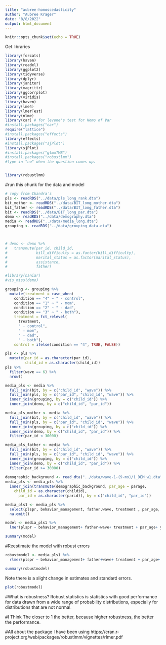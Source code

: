 ```yaml
---
title: "aubree-homoscedasticity"
author: "Aubree Krager"
date: "8/8/2022"
output: html_document
---
```


```r
knitr::opts_chunk$set(echo = TRUE)
```
Get libraries
```r
library(forcats)
library(haven)
library(readxl)
library(ggplot2)
library(tidyverse)
library(dplyr)
library(janitor)
library(magrittr)
library(ggcorrplot)
library(viridis)
library(haven)
library(lme4)
library(lmerTest)
library(nlme)
library(car) # for levene's test for Homo of Var
#install.packages("car")
require("lattice")
#install.packages("effects")
library(effects)
#install.packages("sjPlot")
library(sjPlot)
#install.packages("glmmTMB")
#install.packages("robustlmm")
#type in "no" when the question comes up. 


library(robustlmm)
```

#run this chunk for the data and model
```r
# copy from Chandra's 
pls <- readRDS("../data/pls_long_rank.dta")
bit_mother <- readRDS("../data/BIT_long_mother.dta")
bit_father <- readRDS("../data/BIT_long_father.dta")
bit <- readRDS("../data/BIT_long_par.dta")
demo <- readRDS("../data/demography.dta")
media <- readRDS("../data/media_long.dta")
grouping <- readRDS("../data/grouping_data.dta")



# demo <- demo %>% 
#   transmute(par_id, child_id, 
#             bill_difficulty = as.factor(bill_difficulty),
#             marital_status = as.factor(marital_status),
#             assistance,
#             father)

#library(naniar)
#vis_miss(demo)

grouping <- grouping %>% 
  mutate(treatment = case_when(
    condition == "4" ~ " - control",
    condition == "1" ~ " - mom",
    condition == "2" ~ " - dad",
    condition == "3" ~ " - both"),
    treatment = fct_relevel(
      treatment,
      " - control",
      " - mom",
      " - dad",
      " - both"),
    control = ifelse(condition == "4", TRUE, FALSE))

pls <- pls %>%
  mutate(par_id = as.character(par_id),
         child_id = as.character(child_id))
pls %>% 
  filter(wave == 6) %>% 
  nrow()

media_pls <- media %>%
  full_join(bit, by = c("child_id", "wave")) %>% 
  full_join(pls, by = c("par_id", "child_id", "wave")) %>%
  inner_join(grouping, by = c("child_id")) %>%
  inner_join(demo, by = c("child_id", "par_id"))

media_pls_mother <- media %>%
  full_join(bit, by = c("child_id", "wave")) %>% 
  full_join(pls, by = c("par_id", "child_id", "wave")) %>%
  inner_join(grouping, by = c("child_id")) %>%
  inner_join(demo, by = c("child_id", "par_id")) %>%
  filter(par_id < 30000)

media_pls_father <- media %>%
  full_join(bit, by = c("child_id", "wave")) %>% 
  full_join(pls, by = c("par_id", "child_id", "wave")) %>%
  inner_join(grouping, by = c("child_id")) %>%
  inner_join(demo, by = c("child_id", "par_id")) %>%
  filter(par_id >= 30000)
 
demographic_background <- read_dta("../data/wave-1-(9-mo)/1_DEM_w1.dta")
media_pls <- media_pls %>% 
  inner_join(transmute(demographic_background, par_age = parage,
    child_id = as.character(childid),
      par_id = as.character(parid)), by = c("child_id", "par_id"))

media_pls1 <- media_pls %>% 
  select(plspr, behavior_management, father,wave, treatment , par_age, years_school_complete, span_lang_form, child_id) %>% 
  na.omit()

model <- media_pls1 %>% 
  lmer(plspr ~ behavior_management+ father+wave+ treatment + par_age+ years_school_complete+ span_lang_form+ (1 | child_id), REML = FALSE, data = .)

summary(model)
```

#Reestimate the model with robust errors
```r
robustmodel <- media_pls1 %>% 
  rlmer(plspr ~ behavior_management+ father+wave+ treatment + par_age+ years_school_complete+ span_lang_form+ (1 | child_id), REML = FALSE, data = .)

summary(robustmodel)
```

Note there is a slight change in estimates and standard errors. 

```r
plot(robustmodel)

```
#What is robustness?
Robust statistics is statistics with good performance for data drawn from a wide range of probability distributions, especially for distributions that are not normal. 

#I Think
The closer to 1 the better, because higher robustness, the better the performance.

#All about the package I have been using 
https://cran.r-project.org/web/packages/robustlmm/vignettes/rlmer.pdf 
